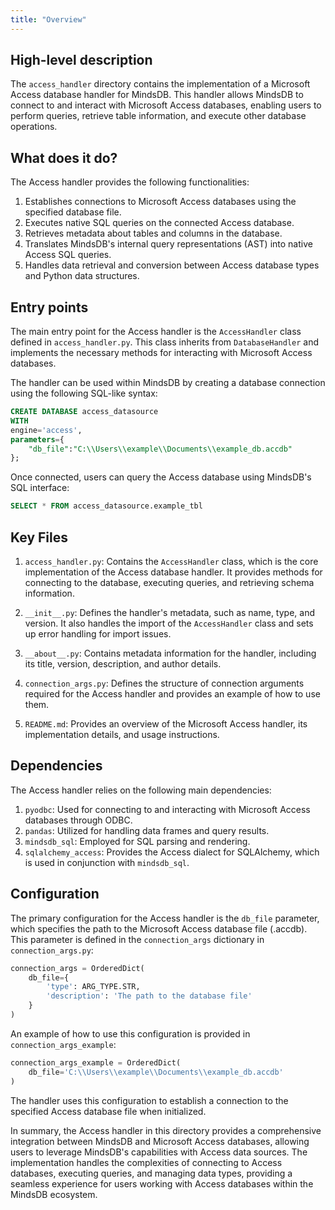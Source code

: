 ```yaml
---
title: "Overview"
---
```


## High-level description
The `access_handler` directory contains the implementation of a Microsoft Access database handler for MindsDB. This handler allows MindsDB to connect to and interact with Microsoft Access databases, enabling users to perform queries, retrieve table information, and execute other database operations.

## What does it do?
The Access handler provides the following functionalities:
1. Establishes connections to Microsoft Access databases using the specified database file.
2. Executes native SQL queries on the connected Access database.
3. Retrieves metadata about tables and columns in the database.
4. Translates MindsDB's internal query representations (AST) into native Access SQL queries.
5. Handles data retrieval and conversion between Access database types and Python data structures.

## Entry points
The main entry point for the Access handler is the `AccessHandler` class defined in `access_handler.py`. This class inherits from `DatabaseHandler` and implements the necessary methods for interacting with Microsoft Access databases.

The handler can be used within MindsDB by creating a database connection using the following SQL-like syntax:

```sql
CREATE DATABASE access_datasource
WITH
engine='access',
parameters={
    "db_file":"C:\\Users\\example\\Documents\\example_db.accdb"
};
```

Once connected, users can query the Access database using MindsDB's SQL interface:

```sql
SELECT * FROM access_datasource.example_tbl
```

## Key Files
1. `access_handler.py`: Contains the `AccessHandler` class, which is the core implementation of the Access database handler. It provides methods for connecting to the database, executing queries, and retrieving schema information.

2. `__init__.py`: Defines the handler's metadata, such as name, type, and version. It also handles the import of the `AccessHandler` class and sets up error handling for import issues.

3. `__about__.py`: Contains metadata information for the handler, including its title, version, description, and author details.

4. `connection_args.py`: Defines the structure of connection arguments required for the Access handler and provides an example of how to use them.

5. `README.md`: Provides an overview of the Microsoft Access handler, its implementation details, and usage instructions.

## Dependencies
The Access handler relies on the following main dependencies:
1. `pyodbc`: Used for connecting to and interacting with Microsoft Access databases through ODBC.
2. `pandas`: Utilized for handling data frames and query results.
3. `mindsdb_sql`: Employed for SQL parsing and rendering.
4. `sqlalchemy_access`: Provides the Access dialect for SQLAlchemy, which is used in conjunction with `mindsdb_sql`.

## Configuration
The primary configuration for the Access handler is the `db_file` parameter, which specifies the path to the Microsoft Access database file (.accdb). This parameter is defined in the `connection_args` dictionary in `connection_args.py`:

```python
connection_args = OrderedDict(
    db_file={
        'type': ARG_TYPE.STR,
        'description': 'The path to the database file'
    }
)
```

An example of how to use this configuration is provided in `connection_args_example`:

```python
connection_args_example = OrderedDict(
    db_file='C:\\Users\\example\\Documents\\example_db.accdb'
)
```

The handler uses this configuration to establish a connection to the specified Access database file when initialized.

In summary, the Access handler in this directory provides a comprehensive integration between MindsDB and Microsoft Access databases, allowing users to leverage MindsDB's capabilities with Access data sources. The implementation handles the complexities of connecting to Access databases, executing queries, and managing data types, providing a seamless experience for users working with Access databases within the MindsDB ecosystem.